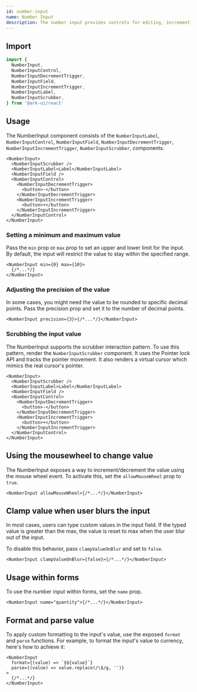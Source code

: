 ```yaml
---
id: number-input
name: Number Input
description: The number input provides controls for editing, incrementing or decrementing numeric values using the keyboard or pointer.
---
```


## Import

```ts
import {
  NumberInput,
  NumberInputControl,
  NumberInputDecrementTrigger,
  NumberInputField,
  NumberInputIncrementTrigger,
  NumberInputLabel,
  NumberInputScrubber,
} from '@ark-ui/react'
```

## Usage

The NumberInput component consists of the `NumberInputLabel`, `NumberInputControl`,
`NumberInputField`, `NumberInputDecrementTrigger`, `NumberInputIncrementTrigger`,
`NumberInputScrubber`, components.

```tsx
<NumberInput>
  <NumberInputScrubber />
  <NumberInputLabel>Label</NumberInputLabel>
  <NumberInputField />
  <NumberInputControl>
    <NumberInputDecrementTrigger>
      <button>-</button>
    </NumberInputDecrementTrigger>
    <NumberInputIncrementTrigger>
      <button>+</button>
    </NumberInputIncrementTrigger>
  </NumberInputControl>
</NumberInput>
```

### Setting a minimum and maximum value

Pass the `min` prop or `max` prop to set an upper and lower limit for the input. By default, the
input will restrict the value to stay within the specified range.

```tsx
<NumberInput min={0} max={10}>
  {/*...*/}
</NumberInput>
```

### Adjusting the precision of the value

In some cases, you might need the value to be rounded to specific decimal points. Pass the precision
prop and set it to the number of decimal points.

```tsx
<NumberInput precision={3}>{/*...*/}</NumberInput>
```

### Scrubbing the input value

The NumberInput supports the scrubber interaction pattern. To use this pattern, render the
`NumberInputScrubber` component. It uses the Pointer lock API and tracks the pointer movement. It
also renders a virtual cursor which mimics the real cursor's pointer.

```tsx {2}
<NumberInput>
  <NumberInputScrubber />
  <NumberInputLabel>Label</NumberInputLabel>
  <NumberInputField />
  <NumberInputControl>
    <NumberInputDecrementTrigger>
      <button>-</button>
    </NumberInputDecrementTrigger>
    <NumberInputIncrementTrigger>
      <button>+</button>
    </NumberInputIncrementTrigger>
  </NumberInputControl>
</NumberInput>
```

## Using the mousewheel to change value

The NumberInput exposes a way to increment/decrement the value using the mouse wheel event. To
activate this, set the `allowMouseWheel` prop to `true`.

```tsx
<NumberInput allowMouseWheel>{/*...*/}</NumberInput>
```

## Clamp value when user blurs the input

In most cases, users can type custom values in the input field. If the typed value is greater than
the max, the value is reset to max when the user blur out of the input.

To disable this behavior, pass `clampValueOnBlur` and set to `false`.

```tsx
<NumberInput clampValueOnBlur={false}>{/*...*/}</NumberInput>
```

## Usage within forms

To use the number input within forms, set the `name` prop.

```tsx
<NumberInput name="quantity">{/*...*/}</NumberInput>
```

## Format and parse value

To apply custom formatting to the input's value, use the exposed `format` and `parse` functions. For
example, to format the input's value to currency, here's how to achieve it:

```tsx
<NumberInput
  format={(value) => `$${value}`}
  parse={(value) => value.replace(/\$/g, '')}
>
  {/*...*/}
</NumberInput>
```
